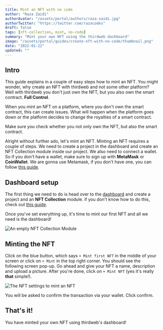 ```yaml
---
title: Mint an NFT with no code
author: "Raza Zaidi"
authorAvatar: "/assets/portal/authors/raza-zaidi.jpg"
authorTwitter: "https://twitter.com/razacodes"
draft: false
tags: [nft-collection, mint, no-code]
summary: "Mint your own NFT using the thirdweb dashboard"
image: "/assets/portal/guides/create-nft-with-no-code/thumbnail.png"
date: "2022-01-22"
updated: ""
---
```


## Intro

This guide explains in a couple of easy steps how to mint an NFT.
You might wonder, why create an NFT with thirdweb and not some other platform?
Well with thirdweb you don't just own the NFT, but you also own the smart contract. **Full Control**.

When you mint an NFT on a platform, where you don't own the smart contract, this can create issues.
What will happen when the platform goes down or the platform decides to change the royalties of a smart contract.

Make sure you check whether you not only own the NFT, but also the smart contract.

Alright without further ado, let's mint an NFT.
Minting an NFT requires a couple of steps. We need to create a project in the dashboard and create an NFT Collection module inside our project. We also need to connect a wallet. So if you don't have a wallet, make sure to sign up with **MetaMask** or **CoinWallet**. We are gonna use Metamask, if you don't have one, you can follow [this guide](/guides/create-a-metamask-wallet).

## Dashboard setup

The first thing we need to do is head over to the [dashboard](https://thirdweb.com/dashboard) and create a project and an **NFT Collection** module. if you don't know how to do this, check out [this guide](/learn/introduction).

Once you've set everything up, it's time to mint our first NFT and all we need is the dashboard!

![An empty NFT Collection Module](/assets/portal/guides/create-nft-with-no-code/nft-module.png)

## Minting the NFT

Click on the blue button, which says `+ Mint first NFT` in the middle of your screen or click on `+ Mint` in the top right corner.
You should see the following screen pop-up.
Go ahead and give your NFT a name, description and upload a picture.
After you're done, click on `+ Mint NFT` (yes it's really **that** simple!).

![The NFT settings to mint an NFT](/assets/portal/guides/create-nft-with-no-code/nft-settings.png)

You will be asked to confirm the transaction via your wallet.
Click confirm.

## That's it!

You have minted your own NFT using thirdweb's dashboard!
